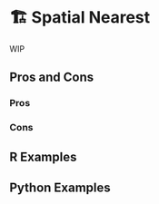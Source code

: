 # 🏗️ Spatial Nearest {#sec-spatial-nearest}

WIP

## Pros and Cons

### Pros

### Cons

## R Examples

## Python Examples

